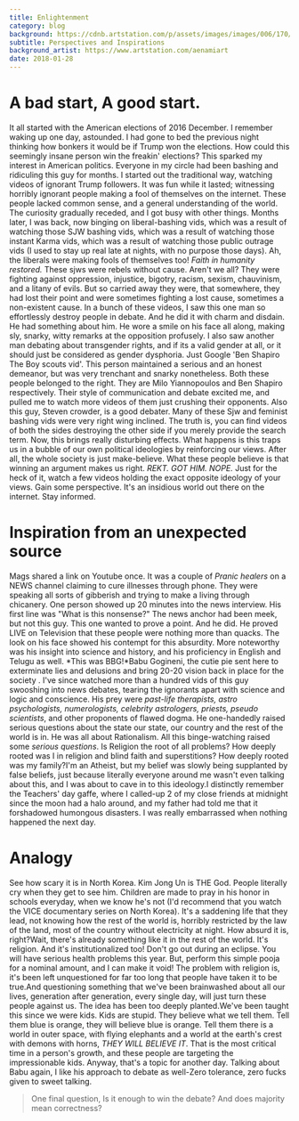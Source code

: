 ```yaml
---
title: Enlightenment
category: blog
background: https://cdnb.artstation.com/p/assets/images/images/006/170/271/large/alena-aenami-lights1k1.jpg
subtitle: Perspectives and Inspirations
background_artist: https://www.artstation.com/aenamiart
date: 2018-01-28
---
```


# A bad start, A good start.
It all started with the American elections of 2016 December. I remember waking up one day, astounded. I had gone to bed the previous night thinking how bonkers it would be if Trump won the elections.
How could this seemingly insane person win the freakin' elections? This sparked my interest in American politics. Everyone in my circle had been bashing and ridiculing this guy for months.
I started out the traditional way, watching videos of ignorant Trump followers. It was fun while it lasted; witnessing horribly ignorant people making a fool of themselves on the internet. These people lacked common sense, and a general understanding of the world.
The curiosity gradually receded, and I got busy with other things.
Months later, I was back, now binging on liberal-bashing vids, which was a result of watching those SJW bashing vids, which was a result of watching those instant Karma vids, which was a result of watching those public outrage vids (I used to stay up real late at nights, with no purpose those days).
Ah, the liberals were making fools of themselves too! *Faith in humanity restored.* These sjws were rebels without cause. Aren't we all? They were fighting against oppression, injustice, bigotry, racism, sexism, chauvinism, and a litany of evils. But so carried away they were, that somewhere, they had lost their point and were sometimes fighting a lost cause, sometimes a non-existent cause. In a bunch of these videos, I saw this one man so effortlessly destroy people in debate. And he did it with charm and disdain. He had something about him. He wore a smile on his face all along, making sly, snarky, witty remarks at the opposition profusely. I also saw another man debating about transgender rights, and if its a valid gender at all, or it should just be considered as gender dysphoria. Just Google 'Ben Shapiro The Boy scouts vid'. This person maintained a serious and an honest demeanor, but was very trenchant and snarky nonetheless. Both these people belonged to the right. They are Milo Yiannopoulos and Ben Shapiro respectively. Their style of communication and debate excited me, and pulled me to watch more videos of them just crushing their opponents. Also this guy, Steven crowder, is a good debater. Many of these Sjw and feminist bashing vids were very right wing inclined. The truth is, you can find videos of both the sides destroying the other side if you merely provide the search term. Now, this brings really disturbing effects. What happens is this traps us in a bubble of our own political ideologies by reinforcing our views. After all, the whole society is just make-believe. What these people believe is that winning an argument makes us right. *REKT. GOT HIM. NOPE.* Just for the heck of it, watch a few videos holding the exact opposite ideology of your views. Gain some perspective. It's an insidious world out there on the internet.
Stay informed.

# Inspiration from an unexpected source
Mags shared a link on Youtube once. It was a couple of *Pranic healers* on a NEWS channel claiming to cure illnesses through phone. They were speaking all sorts of gibberish and trying to make a living through chicanery. One person showed up 20 minutes into the news interview. His first line was "What is this nonsense?" The news anchor had been meek, but not this guy. This one wanted to prove a point. And he did. He proved LIVE on Television that these people were nothing more than quacks. The look on his face showed his contempt for this absurdity. More noteworthy was his insight into science and history, and his proficiency in English and Telugu as well. *This was BBG!*Babu Gogineni, the cutie pie sent here to exterminate lies and delusions and bring 20-20 vision back in place for the society . I've since watched more than a hundred vids of this guy swooshing into news debates, tearing the ignorants apart with science and logic and conscience. His prey were *past-life therapists, astro psychologists, numerologists, celebrity astrologers, priests, pseudo scientists*, and other proponents of flawed dogma. He one-handedly raised serious questions about the state our state, our country and the rest of the world is in. He was all about Rationalism.
All this binge-watching raised some *serious questions*.
Is Religion the root of all problems? How deeply rooted was I in religion and blind faith and superstitions? How deeply rooted was my family?I'm an Atheist, but my belief was slowly being supplanted by false beliefs, just because literally everyone around me wasn't even talking about this, and I was about to cave in to this ideology.I distinctly remember the Teachers' day gaffe, where I called-up 2 of my close friends at midnight since the moon had a halo around, and my father had told me that it forshadowed humongous disasters. I was really embarrassed when nothing happened the next day.

# Analogy
See how scary it is in North Korea. Kim Jong Un is THE God. People literally cry when they get to see him. Children are made to pray in his honor in schools everyday, when we know he's not (I'd recommend that you watch the VICE documentary series on North Korea). It's a saddening life that they lead, not knowing how the rest of the world is, horribly restricted by the law of the land, most of the country without electricity at night. How absurd it is, right?Wait, there's already something like it in the rest of the world. It's religion. And it's institutionalized too! Don't go out during an eclipse. You will have serious health problems this year. But, perform this simple pooja for a nominal amount, and I can make it void!
The problem with religion is, it's been left unquestioned for far too long that people have taken it to be true.And questioning something that we've been brainwashed about all our lives, generation after generation, every single day, will just turn these people against us. The idea has been too deeply planted.We've been taught this since we were kids. Kids are stupid. They believe what we tell them. Tell them blue is orange, they will believe blue is orange. Tell them there is a world in outer space, with flying elephants and a world at the earth's crest with demons with horns, *THEY WILL BELIEVE IT*. That is the most critical time in a person's growth, and these people are targeting the impressionable kids. Anyway, that's a topic for another day.
Talking about Babu again, I like his approach to debate as well-Zero tolerance, zero fucks given to sweet talking.

>One final question, Is it enough to win the debate? And does majority mean correctness?